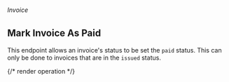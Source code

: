 ###### *Invoice*

## Mark Invoice As Paid

This endpoint allows an invoice's status to be set the `paid` status. This can only be done to invoices that are in
the `issued` status.

{/* render operation */}
